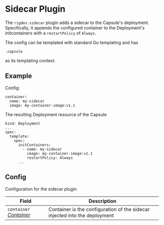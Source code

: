 # Sidecar Plugin

The `rigdev.sidecar` plugin adds a sidecar to the Capsule's deployment. Specifically, it appends the configured container to the Deployment's initcontainers with a `restartPolicy` of `Always`.

The config can be templated with standard Go templating and has
```
.capsule
```
as its templating context.

## Example
Config:
```
container:
  name: my-sidecar
  image: my-container-image:v1.1
```
The resulting Deployment resource of the Capsule
```
kind: Deployment
...
spec:
  template:
    spec:
      initContainers:
        - name: my-sidecar
          image: my-container-image:v1.1
          restartPolicy: Always
      ...
```
## Config



Configuration for the sidecar plugin

| Field | Description |
| --- | --- |
| `container` _[Container](https://kubernetes.io/docs/reference/generated/kubernetes-api/v1.28/#container-v1-core)_ | Container is the configuration of the sidecar injected into the deployment |



